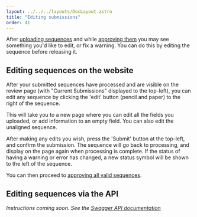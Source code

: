 ---
layout: ../../../layouts/DocLayout.astro
title: "Editing submissions"
order: 41
---


After [uploading sequences](/docs/how-to/upload-sequences) and while [approving them](/docs/how-to/approve-submissions) you may see something you'd like to edit, or fix a warning. You can do this by editing the sequence before releasing it.

## Editing sequences on the website

After your submitted sequences have processed and are visible on the review page (with "Current Submissions" displayed to the top-left), you can edit any sequence by clicking the 'edit' button (pencil and paper) to the right of the sequence.

This will take you to a new page where you can edit all the fields you uploaded, or add information to an empty field.
You can also edit the unaligned sequence.

After making any edits you wish, press the 'Submit' button at the top-left, and confirm the submission.
The sequence will go back to processing, and display on the page again when processing is complete.
If the status of having a warning or error has changed, a new status symbol will be shown to the left of the sequence.

You can then proceed to [approving all valid sequences](/docs/how-to/approve-submissions).

## Editing sequences via the API

_Instructions coming soon. See the [Swagger API documentation](/api-documentation)_